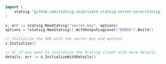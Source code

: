 ```go
import (
    statsig "github.com/statsig-io/private-statsig-server-core/statsig-go/src"
)
			
s, err := statsig.NewStatsig("secret-key", options)
options = *statsig.NewStatsig().WithOutputLogLevel("DEBUG").Build()

// Initialize the SDK with the secret key and options
s.Initialize()

// Or if you want to initialize the Statsig client with more details
details, err := s.InitializeWithDetails()


```
